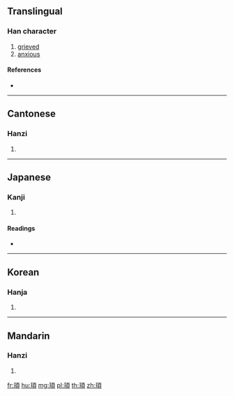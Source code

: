 {{character info/new}}
{{also|顼}}
==Translingual==

===Han character===
{{Han char|rn=181|rad=頁|as=04|sn=13|four=11186|canj=MGMBC}}

# [[grieved]]
# [[anxious]]

====References====
* {{Han ref|kx=1400.040|dkj=43357|dj=1916.070|hdz=74359.060|uh=980A|ud=38922|bh=B97A|bd=47482}}

----

==Cantonese==

===Hanzi===
{{yue-hanzi|jyut=|y=guk1, yuk1|sim=顼}}

# {{defn|lang=yue|sort=頁04}}

----

==Japanese==

===Kanji===
{{ja-kanji|grade=|rs=頁04}}

# {{defn|lang=ja|sort=頁04}}

====Readings====
* {{ja-readings|on=[[きょく]] (kyoku), [[こく]] (koku), [[ぎょく]] (gyoku), [[ごく]] (goku)|kun=[[ただしい]] (tadashii)}}

----

==Korean==

===Hanja===
{{ko-hanja|hangeul=욱|eumhun=|rv=uk|mr=uk|y=wuk}}

# {{defn|lang=ko|sort=頁04}}

----

==Mandarin==

===Hanzi===
{{cmn-hanzi|sim=顼|pin=[[xù]] ([[xu4]])|wg=hsü<sup>4</sup>}}

# {{defn|lang=cmn|sort=頁04}}

[[fr:頊]]
[[hu:頊]]
[[mg:頊]]
[[pl:頊]]
[[th:頊]]
[[zh:頊]]